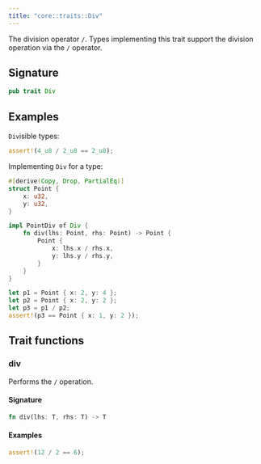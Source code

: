 ```yaml
---
title: "core::traits::Div"
---
```


The division operator `/`.
Types implementing this trait support the division operation via the `/` operator.

## Signature

```rust
pub trait Div
```



## Examples

`Div`isible types:
```rust
assert!(4_u8 / 2_u8 == 2_u8);
```

Implementing `Div` for a type:
```rust
#[derive(Copy, Drop, PartialEq)]
struct Point {
    x: u32,
    y: u32,
}

impl PointDiv of Div {
    fn div(lhs: Point, rhs: Point) -> Point {
        Point {
            x: lhs.x / rhs.x,
            y: lhs.y / rhs.y,
        }
    }
}

let p1 = Point { x: 2, y: 4 };
let p2 = Point { x: 2, y: 2 };
let p3 = p1 / p2;
assert!(p3 == Point { x: 1, y: 2 });
```


## Trait functions

### div



Performs the `/` operation.

#### Signature

```rust
fn div(lhs: T, rhs: T) -> T
```




#### Examples

```rust
assert!(12 / 2 == 6);
```




